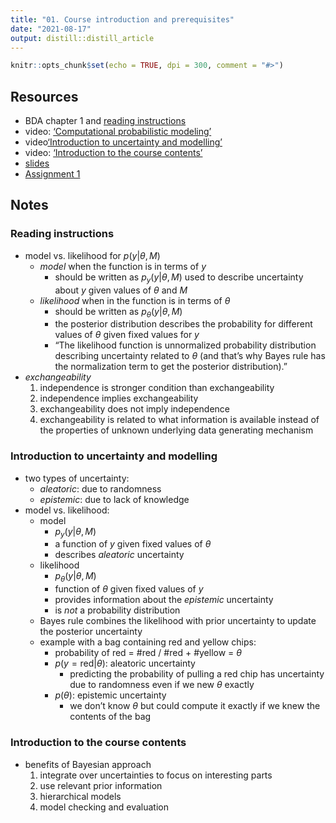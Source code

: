 ```yaml
---
title: "01. Course introduction and prerequisites"
date: "2021-08-17"
output: distill::distill_article
---
```


```r
knitr::opts_chunk$set(echo = TRUE, dpi = 300, comment = "#>")
```

## Resources

- BDA chapter 1 and [reading instructions](../reading-instructions/BDA3_ch01_reading-instructions.pdf)
- video: ['Computational probabilistic modeling'](https://www.youtube.com/watch?v=ukE5aqdoLZI)
- video['Introduction to uncertainty and modelling'](https://aalto.cloud.panopto.eu/Panopto/Pages/Viewer.aspx?id=d841f429-9c3d-4d24-8228-a9f400efda7b)
- video: ['Introduction to the course contents'](https://aalto.cloud.panopto.eu/Panopto/Pages/Viewer.aspx?id=13fc7889-cfd1-4d99-996c-a9f400f6e5a2)
- [slides](../slides/bayes_intro.pdf)
- [Assignment 1](assignments/assignment1.pdf)

## Notes

### Reading instructions

- model vs. likelihood for $p(y|\theta, M)$
  - *model* when the function is in terms of $y$
    - should be written as $p_y(y|\theta, M)$
    used to describe uncertainty about $y$ given values of $\theta$ and $M$
  - *likelihood* when in the function is in terms of $\theta$
    - should be written as $p_\theta(y|\theta, M)$
    - the posterior distribution describes the probability for different values of $\theta$ given fixed values for $y$
    - "The likelihood function is unnormalized probability distribution describing uncertainty related to $\theta$ (and that’s why Bayes rule has the normalization term to get the posterior distribution)."
- *exchangeability*
  1. independence is stronger condition than exchangeability
  2. independence implies exchangeability
  3. exchangeability does not imply independence
  4. exchangeability is related to what information is available instead of the properties of unknown underlying data generating mechanism

### Introduction to uncertainty and modelling

- two types of uncertainty:
  - *aleatoric*: due to randomness
  - *epistemic*: due to lack of knowledge
- model vs. likelihood:
  - model
    - $p_y(y|\theta, M)$
    - a function of $y$ given fixed values of $\theta$
    - describes *aleatoric* uncertainty
  - likelihood
    - $p_\theta(y|\theta, M)$
    - function of $\theta$ given fixed values of $y$
    - provides information about the *epistemic* uncertainty
    - is *not* a probability distribution
  - Bayes rule combines the likelihood with prior uncertainty to update the posterior uncertainty
  - example with a bag containing red and yellow chips:
    - probability of red = #red / #red + #yellow = $\theta$
    - $p(y = \text{red} | \theta)$: aleatoric uncertainty
      - predicting the probability of pulling a red chip has uncertainty due to randomness even if we new $\theta$ exactly
    - $p(\theta)$: epistemic uncertainty
      - we don't know $\theta$ but could compute it exactly if we knew the contents of the bag

### Introduction to the course contents

- benefits of Bayesian approach
  1. integrate over uncertainties to focus on interesting parts
  2. use relevant prior information
  3. hierarchical models
  4. model checking and evaluation
